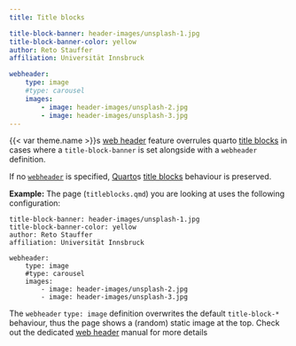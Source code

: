 ```yaml
---
title: Title blocks

title-block-banner: header-images/unsplash-1.jpg
title-block-banner-color: yellow
author: Reto Stauffer
affiliation: Universität Innsbruck

webheader:
    type: image
    #type: carousel
    images:
        - image: header-images/unsplash-2.jpg
        - image: header-images/unsplash-3.jpg
---
```



{{< var theme.name >}}s [web header](webheader.qmd) feature overrules
quarto [title blocks](https://quarto.org/docs/authoring/title-blocks.html)
in cases where a `title-block-banner` is set alongside with a `webheader` definition.

If no [`webheader`](webheader.qmd) is specified, [Quarto]({{< var link.quarto >}})s
[title blocks](https://quarto.org/docs/authoring/title-blocks.html) behaviour
is preserved.

**Example:** The page (`titleblocks.qmd`) you are looking at uses the following
configuration:

```
title-block-banner: header-images/unsplash-1.jpg
title-block-banner-color: yellow
author: Reto Stauffer
affiliation: Universität Innsbruck

webheader:
    type: image
    #type: carousel
    images:
        - image: header-images/unsplash-2.jpg
        - image: header-images/unsplash-3.jpg
```

The `webheader` `type: image` definition overwrites the default `title-block-*`
behaviour, thus the page shows a (random) static image at the top. Check out
the dedicated [web header](webheader.qmd) manual for more details
